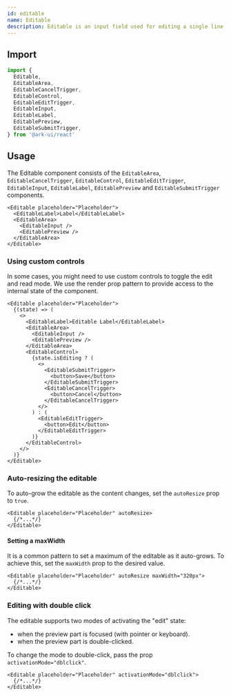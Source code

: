 ```yaml
---
id: editable
name: Editable
description: Editable is an input field used for editing a single line of text. It renders as static text and transforms into a text input field when then edit interaction is triggered (click, focus, or double-click).
---
```


## Import

```ts
import {
  Editable,
  EditableArea,
  EditableCancelTrigger,
  EditableControl,
  EditableEditTrigger,
  EditableInput,
  EditableLabel,
  EditablePreview,
  EditableSubmitTrigger,
} from '@ark-ui/react'
```

## Usage

The Editable component consists of the `EditableArea`, `EditableCancelTrigger`, `EditableControl`,
`EditableEditTrigger`, `EditableInput`, `EditableLabel`, `EditablePreview` and
`EditableSubmitTrigger` components.

```tsx
<Editable placeholder="Placeholder">
  <EditableLabel>Label</EditableLabel>
  <EditableArea>
    <EditableInput />
    <EditablePreview />
  </EditableArea>
</Editable>
```

### Using custom controls

In some cases, you might need to use custom controls to toggle the edit and read mode. We use the
render prop pattern to provide access to the internal state of the component.

```tsx
<Editable placeholder="Placeholder">
  {(state) => (
    <>
      <EditableLabel>Editable Label</EditableLabel>
      <EditableArea>
        <EditableInput />
        <EditablePreview />
      </EditableArea>
      <EditableControl>
        {state.isEditing ? (
          <>
            <EditableSubmitTrigger>
              <button>Save</button>
            </EditableSubmitTrigger>
            <EditableCancelTrigger>
              <button>Cancel</button>
            </EditableCancelTrigger>
          </>
        ) : (
          <EditableEditTrigger>
            <button>Edit</button>
          </EditableEditTrigger>
        )}
      </EditableControl>
    </>
  )}
</Editable>
```

### Auto-resizing the editable

To auto-grow the editable as the content changes, set the `autoResize` prop to `true`.

```tsx
<Editable placeholder="Placeholder" autoResize>
  {/*...*/}
</Editable>
```

#### Setting a maxWidth

It is a common pattern to set a maximum of the editable as it auto-grows. To achieve this, set the
`maxWidth` prop to the desired value.

```tsx
<Editable placeholder="Placeholder" autoResize maxWidth="320px">
  {/*...*/}
</Editable>
```

### Editing with double click

The editable supports two modes of activating the "edit" state:

- when the preview part is focused (with pointer or keyboard).
- when the preview part is double-clicked.

To change the mode to double-click, pass the prop `activationMode="dblclick"`.

```tsx
<Editable placeholder="Placeholder" activationMode="dblclick">
  {/*...*/}
</Editable>
```

